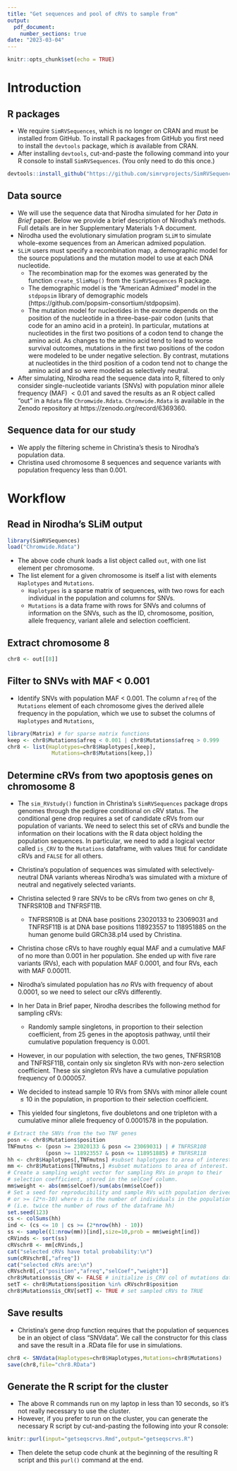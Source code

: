 ```yaml
---
title: "Get sequences and pool of cRVs to sample from"
output:
  pdf_document:
    number_sections: true
date: "2023-03-04"
---
```


```r
knitr::opts_chunk$set(echo = TRUE)
```

# Introduction 

## R packages

* We require `SimRVSequences`, which is no longer on CRAN
and must be installed from GitHub. To install R packages
from GitHub you first need to install the `devtools` package, which *is*
available from CRAN.
* After installing `devtools`, cut-and-paste the following
command into your R console to install `SimRVSequences`.
(You only need to do this once.)

```r
devtools::install_github("https://github.com/simrvprojects/SimRVSequences")
```

## Data source

* We will use the sequence data that Nirodha simulated for
her *Data in Brief* paper. Below we provide a brief description of 
Nirodha's methods. Full details are in her Supplementary Materials 1-A document.
* Nirodha used the evolutionary simulation program `SLiM` to simulate 
whole-exome sequences from an American admixed population.
* `SLiM` users must specify a recombination map, a demographic model for the
source populations and the mutation model to use at each DNA nucleotide.
    * The recombination map for the exomes was generated by the function 
    `create_SlimMap()` from the `SimRVSequences` R package.
    * The demographic model is the "American Admixed" model in the `stdpopsim` 
    library of demographic models (https://github.com/popsim-consortium/stdpopsim).
    * The mutation model for nucleotides in the exome depends on the position of the nucleotide
    in a three-base-pair codon (units that code for an amino acid in 
    a protein). In particular, mutations at nucleotides in the first two 
    positions of a codon tend to change the amino acid. As changes to the amino acid tend to lead to worse survival outcomes, mutations in the first two positions of the codon
    were modeled to be under negative selection. By contrast, mutations at nucleotides
    in the third position of a codon tend not to change the amino acid 
    and so were modeled as selectively neutral.
* After simulating, Nirodha read the sequence data into R, filtered to only consider single-nucleotide variants (SNVs)
with population minor allele frequency (MAF) $<0.01$
and saved the results as an R object called "out" in a `Rdata` file `Chromwide.Rdata`. `Chromwide.Rdata` is available in the Zenodo repository at https://zenodo.org/record/6369360.

## Sequence data for our study

* We apply the filtering scheme in Christina's thesis to Nirodha's population data. 
* Christina used chromosome 8 sequences and sequence variants with population frequency less than $0.001$.

# Workflow 

## Read in Nirodha's SLiM output

```r
library(SimRVSequences)
load("Chromwide.Rdata")
```

* The above code chunk loads a list object called `out`, with one list element per 
chromosome.
* The list element for a given chromosome is itself a list with elements
`Haplotypes` and `Mutations`. 
    * `Haplotypes` is a sparse matrix of sequences, with two rows for 
    each individual in the population and columns for SNVs.
    * `Mutations` is a data frame with rows for SNVs and columns of
    information on the SNVs, such as the
    ID, chromosome, position, allele frequency, variant allele and
    selection coefficient.

## Extract chromosome 8

```r
chr8 <- out[[8]]
```


## Filter to SNVs with MAF < 0.001

* Identify SNVs with population MAF < 0.001. The column `afreq`
of the `Mutations` element of each chromosome gives the 
derived allele frequency in the population, 
which we use to subset the columns of `Haplotypes` and `Mutations`,

```r
library(Matrix) # for sparse matrix functions
keep <- chr8$Mutations$afreq < 0.001 | chr8$Mutations$afreq > 0.999
chr8 <- list(Haplotypes=chr8$Haplotypes[,keep],
              Mutations=chr8$Mutations[keep,])
```

## Determine cRVs from two apoptosis genes on chromosome 8

* The `sim_RVstudy()` function in Christina's `SimRVSequences` package drops genomes through the pedigree 
conditional on cRV status. The conditional gene drop requires 
a set of candidate cRVs from our population of variants. We need to select this set of cRVs and bundle the information on their locations 
with the R data object holding the population sequences. In particular, we need to add a logical vector
called `is_CRV` to the `Mutations` dataframe, with values `TRUE` for 
candidate cRVs and `FALSE` for all others.
* Christina's population of sequences was simulated with selectively-neutral DNA variants whereas Nirodha's was 
simulated with a mixture of neutral and negatively selected variants.
* Christina selected 9 rare SNVs to be cRVs from two genes on chr 8, TNFRSR10B and TNFRSF11B.
    * TNFRSR10B is at DNA base positions 23020133 to 23069031 and TNFRSF11B is at DNA base positions 118923557 to 118951885 on the human genome build GRCh38.p14 used by Christina.
* Christina chose cRVs to have roughly equal MAF and a cumulative MAF of no more than 0.001 in her population. She ended up with five rare variants (RVs), each with population MAF 0.0001, and four RVs, each with MAF 0.00011.
* Nirodha's simulated population has *no* RVs with frequency of about 0.0001, so we need to select our cRVs differently. 
    
* In her Data in Brief paper, Nirodha describes the following method for sampling cRVs:
    * Randomly sample singletons, in proportion to their selection coefficient,
from 25 genes in the apoptosis pathway, until their
cumulative population frequency is 0.001. 
* However, in our population with selection, the
two genes, TNFRSR10B and TNFRSF11B,
contain only six singleton RVs with non-zero selection coefficient. These six singleton RVs have a cumulative population frequency of 0.000057.
* We decided to instead sample 10 RVs from SNVs with 
minor allele count $\leq 10$ in the population,
in proportion to their selection coefficient. 
* This yielded four singletons, five doubletons and one tripleton with a cumulative minor allele frequency of 0.0001578 in the population. 

```r
# Extract the SNVs from the two TNF genes
posn <- chr8$Mutations$position
TNFmutns <- (posn >= 23020133 & posn <= 23069031) | # TNFRSR10B
            (posn >= 118923557 & posn <= 118951885) # TNFRSR11B
hh <- chr8$Haplotypes[,TNFmutns] #subset haplotypes to area of interest.
mm <- chr8$Mutations[TNFmutns,] #subset mutations to area of interest.
# Create a sampling weight vector for sampling RVs in propn to their 
# selection coefficient, stored in the selCoef column.
mm$weight <- abs(mm$selCoef)/sum(abs(mm$selCoef))
# Set a seed for reproducibility and sample RVs with population derived allele count <= 10 
# or >= (2*n-10) where n is the number of individuals in the population 
# (i.e. twice the number of rows of the dataframe hh)
set.seed(123)
cs <- colSums(hh)
ind <- (cs <= 10 | cs >= (2*nrow(hh) - 10)) 
ss <- sample((1:nrow(mm))[ind],size=10,prob = mm$weight[ind])
cRVinds <- sort(ss)
cRVschr8 <- mm[cRVinds,]
cat("selected cRVs have total probability:\n")
sum(cRVschr8[,"afreq"])
cat("selected cRVs are:\n")
cRVschr8[,c("position","afreq","selCoef","weight")] 
chr8$Mutations$is_CRV <- FALSE # initialize is_CRV col of mutations dataframe
setT <- chr8$Mutations$position %in% cRVschr8$position 
chr8$Mutations$is_CRV[setT] <- TRUE # set sampled cRVs to TRUE
```

## Save results

* Christina's gene drop function requires that the population of sequences be in
an object of class "SNVdata". We call the constructor for this class
and save the result in a .RData file for use in simulations.

```r
chr8 <- SNVdata(Haplotypes=chr8$Haplotypes,Mutations=chr8$Mutations)
save(chr8,file="chr8.RData")
```


## Generate the R script for the cluster

* The above R commands run on my laptop in less than 10 seconds, so it's not
really necessary to use the cluster. 
* However, if you prefer to run on the cluster, you can generate
the necessary R script by cut-and-pasting the following into your R console:

```r
knitr::purl(input="getseqscrvs.Rmd",output="getseqscrvs.R")
```

* Then delete the setup code chunk at the beginning of the resulting R script
and this `purl()` command at the end.
